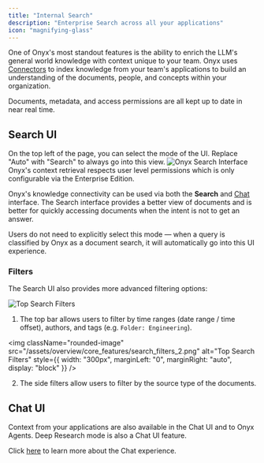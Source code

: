 ```yaml
---
title: "Internal Search"
description: "Enterprise Search across all your applications"
icon: "magnifying-glass"
---
```

One of Onyx's most standout features is the ability to enrich the LLM's general world knowledge with context unique to
your team. Onyx uses [Connectors](/overview/core_features/connectors)
to index knowledge from your team's applications to build an understanding of the documents, people,
and concepts within your organization.

Documents, metadata, and access permissions are all kept up to date in near real time.

## Search UI

<Tip>
  On the top left of the page, you can select the mode of the UI.
  Replace "Auto" with "Search" to always go into this view.
</Tip>

<img className="rounded-image" src="/assets/overview/core_features/search_ui.png" alt="Onyx Search Interface" />

<Info>
  Onyx's context retrieval respects user level permissions which is only configurable via the Enterprise Edition.
</Info>

Onyx's knowledge connectivity can be used via both the **Search** and [Chat](/overview/core_features/chat) interface.
The Search interface provides a better view of documents and is better for quickly accessing documents when the intent
is not to get an answer.

Users do not need to explicitly select this mode — when a query is classified by Onyx as a document search,
it will automatically go into this UI experience.

### Filters

The Search UI also provides more advanced filtering options:

<img className="rounded-image" src="/assets/overview/core_features/search_filters_1.png" alt="Top Search Filters" />

1. The top bar allows users to filter by time ranges (date range / time offset), authors, and tags (e.g. `Folder: Engineering`).

<img className="rounded-image" src="/assets/overview/core_features/search_filters_2.png" alt="Top Search Filters" style={{ width: "300px", marginLeft: "0", marginRight: "auto", display: "block" }} />

2. The side filters allow users to filter by the source type of the documents.

## Chat UI

Context from your applications are also available in the Chat UI and to Onyx Agents.
Deep Research mode is also a Chat UI feature.

Click [here](/overview/core_features/chat) to learn more about the Chat experience.
